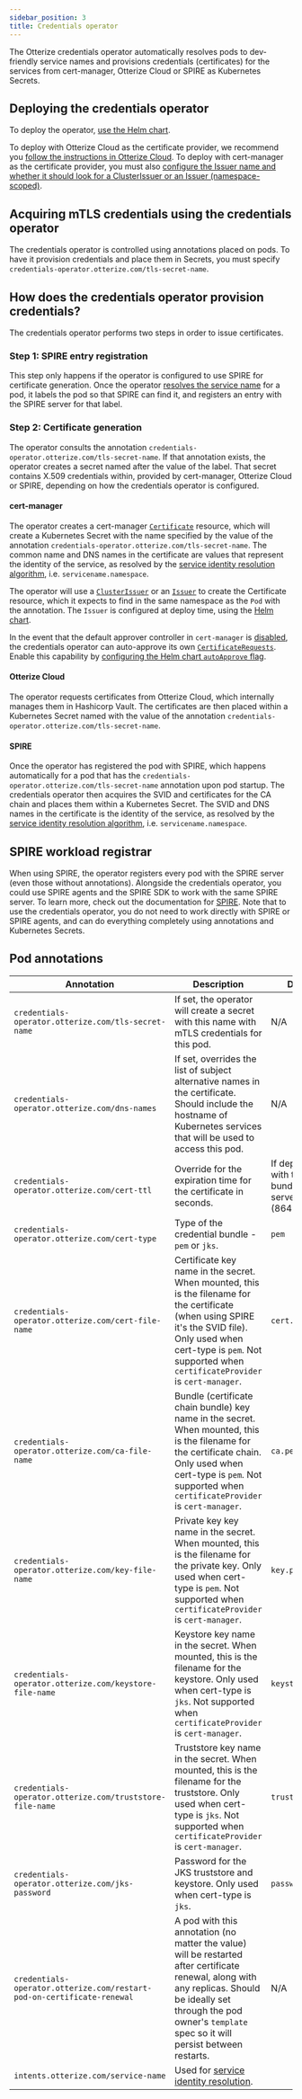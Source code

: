 ```yaml
---
sidebar_position: 3
title: Credentials operator
---
```


The Otterize credentials operator automatically resolves pods to dev-friendly service names and provisions credentials (certificates) for the services from cert-manager, Otterize Cloud or SPIRE as Kubernetes Secrets.

## Deploying the credentials operator
To deploy the operator, [use the Helm chart](/reference/configuration/credentials-operator/helm-chart).

To deploy with Otterize Cloud as the certificate provider, we recommend you [follow the instructions in Otterize Cloud](https://app.otterize.com/).
To deploy with cert-manager as the certificate provider, you must also [configure the Issuer name and whether it should look for a ClusterIssuer or an Issuer (namespace-scoped)](/reference/configuration/credentials-operator/helm-chart#cert-manager-parameters).

## Acquiring mTLS credentials using the credentials operator
The credentials operator is controlled using annotations placed on pods. To have it provision credentials and place them in Secrets, you must specify `credentials-operator.otterize.com/tls-secret-name`.

## How does the credentials operator provision credentials?

The credentials operator performs two steps in order to issue certificates.

### Step 1: SPIRE entry registration
This step only happens if the operator is configured to use SPIRE for certificate generation. Once the operator [resolves the service name](#service-name-resolution-and-automatic-pod-labeling) for a pod, it labels the pod so that SPIRE can find it, and registers an entry with the SPIRE server for that label.

### Step 2: Certificate generation
The operator consults the annotation `credentials-operator.otterize.com/tls-secret-name`. If that annotation exists, the operator creates a secret named after the value of the label. That secret contains X.509 credentials within, provided by cert-manager, Otterize Cloud or SPIRE, depending on how the credentials operator is configured.

#### cert-manager
The operator creates a cert-manager [`Certificate`](https://cert-manager.io/docs/usage/certificate/) resource, which will create a Kubernetes Secret with the name specified by the value of the annotation `credentials-operator.otterize.com/tls-secret-name`. The common name and DNS names in the certificate are values that represent the identity of the service, as resolved by the [service identity resolution algorithm](#3-service-name-resolution-and-automatic-pod-labeling), i.e. `servicename.namespace`.

The operator will use a [`ClusterIssuer`](https://cert-manager.io/docs/concepts/issuer/) or an [`Issuer`](https://cert-manager.io/docs/concepts/issuer/) to create the Certificate resource, which it expects to find in the same namespace as the `Pod` with the annotation. The `Issuer` is configured at deploy time, using the [Helm chart](/reference/configuration/credentials-operator/helm-chart).

In the event that the default approver controller in `cert-manager` is [disabled](https://cert-manager.io/docs/concepts/certificaterequest/#approver-controller), the credentials operator can auto-approve its own [`CertificateRequests`](https://cert-manager.io/docs/concepts/certificaterequest/). Enable this capability by [configuring the Helm chart `autoApprove` flag](/reference/configuration/credentials-operator/helm-chart#cert-manager-parameters).

#### Otterize Cloud
The operator requests certificates from Otterize Cloud, which internally manages them in Hashicorp Vault. The certificates are then placed within a Kubernetes Secret named with the value of the annotation `credentials-operator.otterize.com/tls-secret-name`.

#### SPIRE
Once the operator has registered the pod with SPIRE, which happens automatically for a pod that has the `credentials-operator.otterize.com/tls-secret-name` annotation upon pod startup. The credentials operator then acquires the SVID and certificates for the CA chain and places them within a Kubernetes Secret. The SVID and DNS names in the certificate is the identity of the service, as resolved by the [service identity resolution algorithm](#3-service-name-resolution-and-automatic-pod-labeling), i.e. `servicename.namespace`.

## SPIRE workload registrar
When using SPIRE, the operator registers every pod with the SPIRE server (even those without annotations).
Alongside the credentials operator, you could use SPIRE agents and the SPIRE SDK to work with the same SPIRE server.
To learn more, check out the documentation for [SPIRE](https://spiffe.io/docs/latest/spire-about/spire-concepts/). Note that to use the credentials operator, you do not need to work directly with SPIRE or SPIRE agents, and can do everything completely using annotations and Kubernetes Secrets.


## Pod annotations

| Annotation                                                          | Description                                                                                                                                                          | Default                                                   |
|---------------------------------------------------------------------|----------------------------------------------------------------------------------------------------------------------------------------------------------------------|-----------------------------------------------------------|
| `credentials-operator.otterize.com/tls-secret-name`                    | If set, the operator will create a secret with this name with mTLS credentials for this pod.                                                                         | N/A                                                       |
| `credentials-operator.otterize.com/dns-names`                          | If set, overrides the list of subject alternative names in the certificate. Should include the hostname of Kubernetes services that will be used to access this pod. | N/A                                                       |
| `credentials-operator.otterize.com/cert-ttl`                           | Override for the expiration time for the certificate in seconds.                                                                                                     | If deployed with the bundled SPIRE server, 1 day (86400). |
| `credentials-operator.otterize.com/cert-type`                          | Type of the credential bundle - `pem` or `jks`.                                                                                                                      | `pem`                                                     |
| `credentials-operator.otterize.com/cert-file-name`                     | Certificate key name in the secret. When mounted, this is the filename for the certificate (when using SPIRE it's the SVID file). Only used when cert-type is `pem`.  Not supported when `certificateProvider` is `cert-manager`.                               | `cert.pem`                                                |
| `credentials-operator.otterize.com/ca-file-name`                   | Bundle (certificate chain bundle) key name in the secret. When mounted, this is the filename for the certificate chain. Only used when cert-type is `pem`. Not supported when `certificateProvider` is `cert-manager`.           | `ca.pem`                                              |
| `credentials-operator.otterize.com/key-file-name`                      | Private key key name in the secret. When mounted, this is the filename for the private key. Only used when cert-type is `pem`. Not supported when `certificateProvider` is `cert-manager`.                                       | `key.pem`                                                 |
| `credentials-operator.otterize.com/keystore-file-name`                 | Keystore key name in the secret. When mounted, this is the filename for the keystore. Only used when cert-type is `jks`. Not supported when `certificateProvider` is `cert-manager`.                                             | `keystore.jks`                                            |
| `credentials-operator.otterize.com/truststore-file-name`               | Truststore key name in the secret. When mounted, this is the filename for the truststore. Only used when cert-type is `jks`. Not supported when `certificateProvider` is `cert-manager`.                                         | `truststore.jks`                                          |
| `credentials-operator.otterize.com/jks-password`                       | Password for the JKS truststore and keystore. Only used when cert-type is `jks`.                                                                                     | `password`                                                |
| `credentials-operator.otterize.com/restart-pod-on-certificate-renewal` | A pod with this annotation (no matter the value) will be restarted after certificate renewal, along with any replicas. Should be ideally set through the pod owner's `template` spec so it will persist between restarts. | N/A                                                   |
| `intents.otterize.com/service-name`                                 | Used for [service identity resolution](/reference/service-identities#kubernetes-service-identity-resolution).|             |